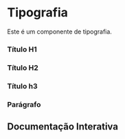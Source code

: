 

<Meta of={Story} />

# Tipografia

Este é um componente de tipografia.

### Título H1
<Canvas of={Story.TextHeadingH1} layout="centered" />

### Título H2
<Canvas of={Story.TextHeadingH1} layout="centered" />

### Título h3
<Canvas of={Story.TextHeadingH1} layout="centered" />

### Parágrafo
<Canvas of={Story.TextParagraph} layout="centered" />

## Documentação Interativa

<Primary />
<Controls />
